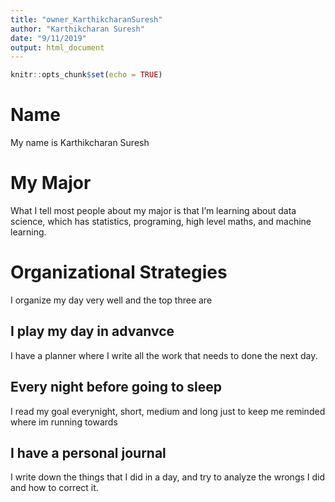 ```yaml
---
title: "owner_KarthikcharanSuresh"
author: "Karthikcharan Suresh"
date: "9/11/2019"
output: html_document
---
```


```r
knitr::opts_chunk$set(echo = TRUE)
```

# Name

My name is Karthikcharan Suresh

# My Major

What I tell most people about my major is that I'm learning about data science, which has statistics, programing, high level maths, and machine learning.

# Organizational Strategies

I organize my day very well and the top three are 

## I play my day in advanvce

I have a planner where I write all the work that needs to done the next day.


## Every night before going to sleep

I read my goal everynight, short, medium and long just to keep me reminded where im running towards

## I have a personal journal

I write down the things that I did in a day, and try to analyze the wrongs I did and how to correct it.